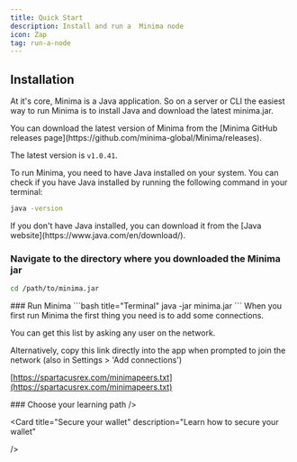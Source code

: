```yaml
---
title: Quick Start
description: Install and run a  Minima node
icon: Zap
tag: run-a-node
---
```


## Installation

At it's core, Minima is a Java application. So on a server or CLI the easiest way to run Minima is to install Java and download the latest minima.jar.

<Callout title="Note" type="info">
  You can download the latest version of Minima from the [Minima GitHub releases
  page](https://github.com/minima-global/Minima/releases).

The latest version is `v1.0.41`.

</Callout>

To run Minima, you need to have Java installed on your system. You can check if you have Java installed by running the following command in your terminal:

```bash title="Terminal"
java -version
```

<Callout title="Note" type="info">
  If you don't have Java installed, you can download it from the [Java
  website](https://www.java.com/en/download/).
</Callout>

<Steps>

<Step>

### Navigate to the directory where you downloaded the Minima jar

```bash title="Terminal"
cd /path/to/minima.jar
```

</Step>

  <Step>
  ### Run Minima
  ```bash title="Terminal"
    java -jar minima.jar
```

<Callout title="Tip" type="info">
 When you first run Minima the first thing you need is to add some connections.

You can get this list by asking any user on the network.

Alternatively, copy this link directly into the app when prompted to join the network (also in Settings > 'Add connections')

[https://spartacusrex.com/minimapeers.txt](https://spartacusrex.com/minimapeers.txt)

</Callout>
  </Step>
  <Step>
  ### Choose your learning path
  </Step>

  <Cards>
  <Card
    title="Login to Minima"
    description="Join the Minima network"

/>

  <Card
    title="Secure your wallet"
    description="Learn how to secure your wallet"

/>

  <Card
    title="Using your node"
    description="Learn how to use your Minima node"
  />
  <Card
    href="https://nextjs.org/docs/app/building-your-application/data-fetching/fetching-caching-and-revalidating"
    title="Using Maxima"
    description="Learn how to use Maxima"
  />
</Cards>
</Steps>
